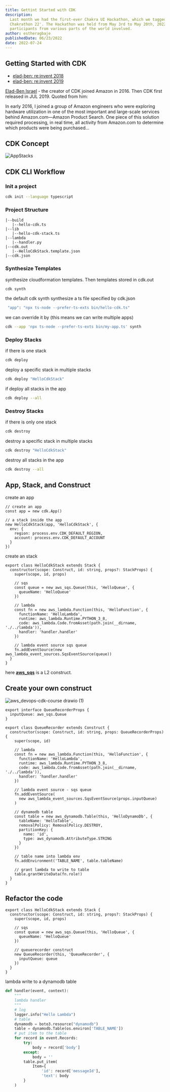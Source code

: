 ```yaml
---
title: Gettint Started with CDK
description:
  Last month we had the first-ever Chakra UI Hackathon, which we tagged the
  Chakrathon 22'. The Hackathon was held from May 3rd to May 20th, 2022, with
  participants from various parts of the world involved.
author: estheragbaje
publishedDate: 06/23/2022
date: 2022-07-24
---
```


## Getting Started with CDK

- [elad-ben: re:invent 2018](https://www.youtube.com/watch?v=Lh-kVC2r2AU)
- [elad-ben: re:invent 2019](https://www.youtube.com/watch?v=9As_ZIjUGmY&list=LL&index=221)

[Elad-Ben Israel](https://thecdkbook.com/foreword.html) - the creator of CDK joined Amazon in 2016. Then CDK first released in JUL 2019. Quoted from him:

In early 2016, I joined a group of Amazon engineers who were exploring hardware utilization in one of the most important and large-scale services behind Amazon.com—Amazon Product Search. One piece of this solution required processing, in real time, all activity from Amazon.com to determine which products were being purchased...

## CDK Concept

![AppStacks](https://user-images.githubusercontent.com/20411077/175946588-4b5d3f6c-59bf-4a8d-9ee3-2602202fcb43.png)

## CDK CLI Workflow

### Init a project

```bash
cdk init --language typescript
```

### Project Structure

```
|--build
   |--hello-cdk.ts
|--lib
   |--hello-cdk-stack.ts
|--lambda
   |--handler.py
|--cdk.out
   |--HelloCdkStack.template.json
|--cdk.json
```

### Synthesize Templates

synthesize cloudformation templates. Then templates stored in cdk.out

```bash
cdk synth
```

the default cdk synth synthesize a ts file specified by cdk.json

```bash
 "app": "npx ts-node --prefer-ts-exts bin/hello-cdk.ts"
```

we can override it by (this means we can write multiple apps)

```bash
cdk --app 'npx ts-node --prefer-ts-exts bin/my-app.ts' synth
```

### Deploy Stacks

if there is one stack

```bash
cdk deploy
```

deploy a specific stack in multiple stacks

```bash
cdk deploy "HelloCdkStack"
```

if deploy all stacks in the app

```bash
cdk deploy --all
```

### Destroy Stacks

if there is only one stack

```bash
cdk destroy
```

destroy a specific stack in multiple stacks

```bash
cdk destroy "HelloCdkStack"
```

destroy all stacks in the app

```bash
cdk destroy --all
```

## App, Stack, and Construct

create an app

```tsx
// create an app
const app = new cdk.App()

// a stack inside the app
new HelloCdkStack(app, 'HelloCdkStack', {
  env: {
    region: process.env.CDK_DEFAULT_REGION,
    account: process.env.CDK_DEFAULT_ACCOUNT
  }
})
```

create an stack

```tsx
export class HelloCdkStack extends Stack {
  constructor(scope: Construct, id: string, props?: StackProps) {
    super(scope, id, props)

    // sqs
    const queue = new aws_sqs.Queue(this, 'HelloQueue', {
      queueName: 'HelloQueue'
    })

    // lambda
    const fn = new aws_lambda.Function(this, 'HelloFunction', {
      functionName: 'HelloLambda',
      runtime: aws_lambda.Runtime.PYTHON_3_8,
      code: aws_lambda.Code.fromAsset(path.join(__dirname, './../lambda')),
      handler: 'handler.handler'
    })

    // lambda event source sqs queue
    fn.addEventSource(new aws_lambda_event_sources.SqsEventSource(queue))
  }
}
```

here **[aws_sqs](https://docs.aws.amazon.com/cdk/api/v2/docs/aws-cdk-lib.aws_sqs.Queue.html)** is a L2 construct.

## Create your own construct

![aws_devops-cdk-course drawio (1)](https://user-images.githubusercontent.com/20411077/175960880-64588f85-67d5-4d87-94e0-a3d4bcdee40b.png)

```tsx
export interface QueueRecorderProps {
  inputQueue: aws_sqs.Queue
}

export class QueueRecorder extends Construct {
  constructor(scope: Construct, id: string, props: QueueRecorderProps) {
    super(scope, id)

    // lambda
    const fn = new aws_lambda.Function(this, 'HelloFunction', {
      functionName: 'HelloLambda',
      runtime: aws_lambda.Runtime.PYTHON_3_8,
      code: aws_lambda.Code.fromAsset(path.join(__dirname, './../lambda')),
      handler: 'handler.handler'
    })

    // lambda event source - sqs queue
    fn.addEventSource(
      new aws_lambda_event_sources.SqsEventSource(props.inputQueue)
    )

    // dynamodb table
    const table = new aws_dynamodb.Table(this, 'HelloDynamoDb', {
      tableName: 'HelloTable',
      removalPolicy: RemovalPolicy.DESTROY,
      partitionKey: {
        name: 'id',
        type: aws_dynamodb.AttributeType.STRING
      }
    })

    // table name into lambda env
    fn.addEnvironment('TABLE_NAME', table.tableName)

    // grant lambda to write to table
    table.grantWriteData(fn.role!)
  }
}
```

## Refactor the code

```tsx
export class HelloCdkStack extends Stack {
  constructor(scope: Construct, id: string, props?: StackProps) {
    super(scope, id, props)

    // sqs
    const queue = new aws_sqs.Queue(this, 'HelloQueue', {
      queueName: 'HelloQueue'
    })

    // queuerecorder construct
    new QueueRecorder(this, 'QueueRecorder', {
      inputQueue: queue
    })
  }
}
```

lambda write to a dynamodb table

```python
def handler(event, context):
    """
    lambda handler
    """
    # log
    logger.info("Hello Lambda")
    # table
    dynamodb = boto3.resource("dynamodb")
    table = dynamodb.Table(os.environ['TABLE_NAME'])
    # put item to the table
    for record in event.Records:
        try:
            body = record['body']
        except:
            body = ''
        table.put_item(
            Item={
                'id': record['messageId'],
                'text': body
        }
    )
```
